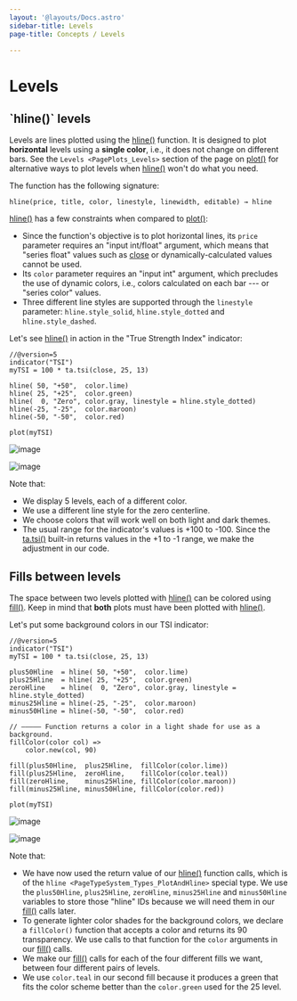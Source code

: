 ```yaml
---
layout: '@layouts/Docs.astro'
sidebar-title: Levels
page-title: Concepts / Levels

---
```


# Levels 


## \`hline()\` levels

Levels are lines plotted using the
[hline()](https://www.tradingview.com/pine-script-reference/v5/#fun_hline)
function. It is designed to plot **horizontal** levels using a **single
color**, i.e., it does not change on different bars. See the
`Levels <PagePlots_Levels>` section of the
page on
[plot()](https://www.tradingview.com/pine-script-reference/v5/#plot) for
alternative ways to plot levels when
[hline()](https://www.tradingview.com/pine-script-reference/v5/#fun_hline)
won\'t do what you need.

The function has the following signature:

``` text
hline(price, title, color, linestyle, linewidth, editable) → hline
```

[hline()](https://www.tradingview.com/pine-script-reference/v5/#fun_hline)
has a few constraints when compared to
[plot()](https://www.tradingview.com/pine-script-reference/v5/#fun_plot):

-   Since the function\'s objective is to plot horizontal lines, its
    `price` parameter requires an \"input int/float\" argument, which
    means that \"series float\" values such as
    [close](https://www.tradingview.com/pine-script-reference/v5/#var_close)
    or dynamically-calculated values cannot be used.
-   Its `color` parameter requires an \"input int\" argument, which
    precludes the use of dynamic colors, i.e., colors calculated on each
    bar --- or \"series color\" values.
-   Three different line styles are supported through the `linestyle`
    parameter: `hline.style_solid`, `hline.style_dotted` and
    `hline.style_dashed`.

Let\'s see
[hline()](https://www.tradingview.com/pine-script-reference/v5/#fun_hline)
in action in the \"True Strength Index\" indicator:

``` pine
//@version=5
indicator("TSI")
myTSI = 100 * ta.tsi(close, 25, 13)

hline( 50, "+50",  color.lime)
hline( 25, "+25",  color.green)
hline(  0, "Zero", color.gray, linestyle = hline.style_dotted)
hline(-25, "-25",  color.maroon)
hline(-50, "-50",  color.red)

plot(myTSI)
```

![image](@assets/concepts/Levels-HlineLevels-01.png)

![image](@assets/concepts/Levels-HlineLevels-02.png)

Note that:

-   We display 5 levels, each of a different color.
-   We use a different line style for the zero centerline.
-   We choose colors that will work well on both light and dark themes.
-   The usual range for the indicator\'s values is +100 to -100. Since
    the
    [ta.tsi()](https://www.tradingview.com/pine-script-reference/v5/#fun_ta%7Bdot%7Dtsi)
    built-in returns values in the +1 to -1 range, we make the
    adjustment in our code.

## Fills between levels

The space between two levels plotted with
[hline()](https://www.tradingview.com/pine-script-reference/v5/#fun_hline)
can be colored using
[fill()](https://www.tradingview.com/pine-script-reference/v5/#fun_fill).
Keep in mind that **both** plots must have been plotted with
[hline()](https://www.tradingview.com/pine-script-reference/v5/#fun_hline).

Let\'s put some background colors in our TSI indicator:

``` pine
//@version=5
indicator("TSI")
myTSI = 100 * ta.tsi(close, 25, 13)

plus50Hline  = hline( 50, "+50",  color.lime)
plus25Hline  = hline( 25, "+25",  color.green)
zeroHline    = hline(  0, "Zero", color.gray, linestyle = hline.style_dotted)
minus25Hline = hline(-25, "-25",  color.maroon)
minus50Hline = hline(-50, "-50",  color.red)

// ————— Function returns a color in a light shade for use as a background.
fillColor(color col) =>
    color.new(col, 90)

fill(plus50Hline,  plus25Hline,  fillColor(color.lime))
fill(plus25Hline,  zeroHline,    fillColor(color.teal))
fill(zeroHline,    minus25Hline, fillColor(color.maroon))
fill(minus25Hline, minus50Hline, fillColor(color.red))

plot(myTSI)
```

![image](@assets/concepts/Levels-FillBetweenLevels-01.png)

![image](@assets/concepts/Levels-FillBetweenLevels-02.png)

Note that:

-   We have now used the return value of our
    [hline()](https://www.tradingview.com/pine-script-reference/v5/#fun_hline)
    function calls, which is of the
    `hline <PageTypeSystem_Types_PlotAndHline>` special type. We use the `plus50Hline`, `plus25Hline`,
    `zeroHline`, `minus25Hline` and `minus50Hline` variables to store
    those \"hline\" IDs because we will need them in our
    [fill()](https://www.tradingview.com/pine-script-reference/v5/#fun_fill)
    calls later.
-   To generate lighter color shades for the background colors, we
    declare a `fillColor()` function that accepts a color and returns
    its 90 transparency. We use calls to that function for the `color`
    arguments in our
    [fill()](https://www.tradingview.com/pine-script-reference/v5/#fun_fill)
    calls.
-   We make our
    [fill()](https://www.tradingview.com/pine-script-reference/v5/#fun_fill)
    calls for each of the four different fills we want, between four
    different pairs of levels.
-   We use `color.teal` in our second fill because it produces a green
    that fits the color scheme better than the `color.green` used for
    the 25 level.


